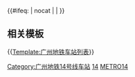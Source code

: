 {{鐵道路線 | lua = 1
 | 模板名稱 = 广州地铁14号线
 | 名稱 = {{rint|gz|metro}} [[广州地铁14号线]]
 | 代表色 = {{广州地铁标志色|14}}
 | 铁道系统 = 广州地铁
 | 車站列表 = blstart=left ~'''主线：'''# 嘉禾望岗 ~ 白云东平 ~ 夏良 ~ 太和 ~ 竹料 ~ 钟落潭 ~ 马沥 ~ 新和 ~ 太平 ~ 神岗 ~ 赤草 ~ 从化客运站 ~ 东风 ~ blline ~
'''知识城支线：'''# 新和 ~ 红卫 ~ 新南 ~ 枫下 ~ 知识城 ~ 何棠下 ~ 旺村 ~ 汤村 ~ 镇龙北 ~ 镇龙 ~ gend ~ blend
 | 未来发展 = blstart=left ~
'''主线：'''# g广州火车站g ~ gstart ~ 乐嘉路 ~ 岗贝 ~ 新市墟 ~ 马务 ~ 创意园 ~ 鹤南 ~ 彭边 ~ gend ~ 嘉禾望岗 ~ 白云东平 ~ 夏良 ~ 太和 ~ 竹料 ~ 钟落潭 ~ 马沥 ~ 新和 ~ 太平 ~ 神岗 ~ 赤草 ~ 从化客运站 ~ 东风 <!--~ gstart ~ 温泉新城 ~ 温泉 ~ 养生谷 ~ 良口 ~ gend--> ~ blline ~
'''知识城支线：'''# 新和 ~ 红卫 ~ 新南 ~ 枫下 ~ 知识城 ~ 何棠下 ~ 旺村 ~ 汤村 ~ 镇龙北 ~ 镇龙 ~ gstart ~ blend
| 其他 = '''註'''：主线与知识城支线需在[[新和站 (广州地铁)|新和站]]换乘。
}}<includeonly>{{#ifeq: {{{1}}} | nocat |  | [[Category:广州地铁14号线车站]] }}</includeonly><noinclude>
== 相关模板 ==

{{[[Template:广州地铁车站列表]]}}

[[Category:广州地铁路线车站模板|14]]
[[Category:广州市铁路模板|METRO14]]
</noinclude>